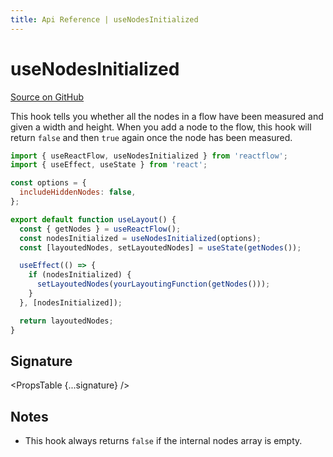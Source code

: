 ```yaml
---
title: Api Reference | useNodesInitialized
---
```



# useNodesInitialized

[Source on GitHub](https://github.com/wbkd/react-flow/blob/bacaa99c73b347856f63c5d495f5a0829be1e431/packages/core/src/hooks/useNodesInitialized.ts/#L24)

This hook tells you whether all the nodes in a flow have been measured and given
a width and height. When you add a node to the flow, this hook will return
`false` and then `true` again once the node has been measured.

```jsx
import { useReactFlow, useNodesInitialized } from 'reactflow';
import { useEffect, useState } from 'react';

const options = {
  includeHiddenNodes: false,
};

export default function useLayout() {
  const { getNodes } = useReactFlow();
  const nodesInitialized = useNodesInitialized(options);
  const [layoutedNodes, setLayoutedNodes] = useState(getNodes());

  useEffect(() => {
    if (nodesInitialized) {
      setLayoutedNodes(yourLayoutingFunction(getNodes()));
    }
  }, [nodesInitialized]);

  return layoutedNodes;
}
```

## Signature

<PropsTable {...signature} />

## Notes

- This hook always returns `false` if the internal nodes array is empty.
